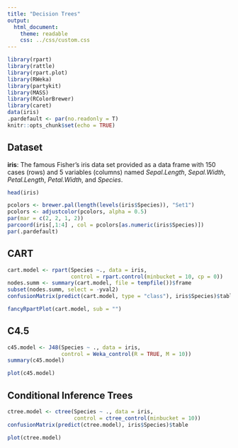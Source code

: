 ```yaml
---
title: "Decision Trees"
output: 
  html_document: 
    theme: readable
    css: ../css/custom.css
---
```


```r
library(rpart)
library(rattle)
library(rpart.plot)
library(RWeka)
library(partykit)
library(MASS)
library(RColorBrewer)
library(caret)
data(iris)
.pardefault <- par(no.readonly = T)
knitr::opts_chunk$set(echo = TRUE)
```

## Dataset

__iris__: The famous Fisher's iris data set provided as a data frame with 150 cases (rows) and 5 variables (columns) named _Sepal.Length_, _Sepal.Width_, _Petal.Length_, _Petal.Width_, and _Species_.

```r
head(iris)
```

```r
pcolors <- brewer.pal(length(levels(iris$Species)), "Set1")
pcolors <- adjustcolor(pcolors, alpha = 0.5)
par(mar = c(2, 2, 1, 2))
parcoord(iris[,1:4] , col = pcolors[as.numeric(iris$Species)])
par(.pardefault)
```

## CART

```r
cart.model <- rpart(Species ~., data = iris, 
                    control = rpart.control(minbucket = 10, cp = 0))
nodes.summ <- summary(cart.model, file = tempfile())$frame
subset(nodes.summ, select = -yval2)
confusionMatrix(predict(cart.model, type = "class"), iris$Species)$table
```

```r
fancyRpartPlot(cart.model, sub = "")
```

## C4.5

```r
c45.model <- J48(Species ~ ., data = iris,
                 control = Weka_control(R = TRUE, M = 10))
summary(c45.model)
```

```r
plot(c45.model)
```

## Conditional Inference Trees

```r
ctree.model <- ctree(Species ~ ., data = iris,
                     control = ctree_control(minbucket = 10))
confusionMatrix(predict(ctree.model), iris$Species)$table
```

```r
plot(ctree.model)
```


